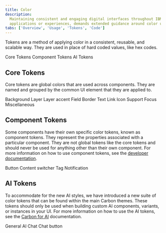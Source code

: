 ```yaml
---
title: Color
description:
  Maintaining consistent and engaging digital interfaces throughout IBM, whether
  applications or experiences, demands extended guidance around color usage.
tabs: ['Overview', 'Usage', 'Tokens', 'Code']
---
```



<PageDescription>

Tokens are a method of applying color in a consistent, reusable, and scalable
way. They are used in place of hard coded values, like hex codes.

</PageDescription>

<AnchorLinks>

<AnchorLink>Core Tokens</AnchorLink>
<AnchorLink>Component Tokens</AnchorLink>
<AnchorLink>AI Tokens</AnchorLink>

</AnchorLinks>

## Core Tokens

Core tokens are global colors that are used across components. They are named
and grouped by the common UI element that they are applied to.

<AnchorLinks small>

<AnchorLink>Background</AnchorLink>
<AnchorLink>Layer</AnchorLink>
<AnchorLink>Layer accent</AnchorLink>
<AnchorLink>Field</AnchorLink>
<AnchorLink>Border</AnchorLink>
<AnchorLink>Text</AnchorLink>
<AnchorLink>Link</AnchorLink>
<AnchorLink>Icon</AnchorLink>
<AnchorLink>Support</AnchorLink>
<AnchorLink>Focus</AnchorLink>
<AnchorLink>Miscellaneous</AnchorLink>

</AnchorLinks>

<ColorTokenTable type="core" />

## Component Tokens

Some components have their own specific color tokens, known as component tokens.
They represent the properties associated with a particular component. They are
not global tokens like the core tokens and should never be used for anything
other than their own component. For more information on how to use component
tokens, see the
[developer documentation](https://github.com/carbon-design-system/carbon/blob/main/packages/styles/docs/sass.md#component-tokens).

<AnchorLinks small>

<AnchorLink>Button</AnchorLink>
<AnchorLink>Content switcher</AnchorLink>
<AnchorLink>Tag</AnchorLink>
<AnchorLink>Notification</AnchorLink>

</AnchorLinks>

<ColorTokenTable type="component" />

## AI Tokens

To accommodate for the new AI styles, we have introduced a new suite of color
tokens that can be found within the main Carbon themes. These tokens should only
be used when building custom AI components, variants, or instances in your UI.
For more information on how to use the AI tokens, see the
[Carbon for AI](https://carbondesignsystem.com/guidelines/carbon-for-ai/)
documentation.

<AnchorLinks small>

<AnchorLink>General AI</AnchorLink>
<AnchorLink>Chat</AnchorLink>
<AnchorLink>Chat button</AnchorLink>

</AnchorLinks>

<ColorTokenTable type="ai" />

